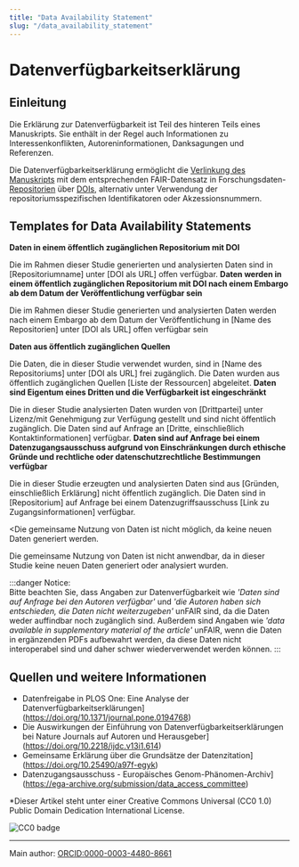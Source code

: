 ```yaml
---
title: "Data Availability Statement"
slug: "/data_availability_statement"
---
```

# Datenverfügbarkeitserklärung

## Einleitung

Die Erklärung zur Datenverfügbarkeit ist Teil des hinteren Teils eines Manuskripts. Sie enthält in der Regel auch Informationen zu Interessenkonflikten, Autoreninformationen, Danksagungen und Referenzen. 

Die Datenverfügbarkeitserklärung ermöglicht die [Verlinkung des Manuskripts](/docs/data_publication) mit dem entsprechenden FAIR-Datensatz in Forschungsdaten-[Repositorien](/docs/repositories) über [DOIs](/docs/pid), alternativ unter Verwendung der repositoriumsspezifischen Identifikatoren oder Akzessionsnummern.  

## Templates for Data Availability Statements

<b>Daten in einem öffentlich zugänglichen Repositorium mit DOI</b>

Die im Rahmen dieser Studie generierten und analysierten Daten sind in [Repositoriumname] unter [DOI als URL] offen verfügbar.
<b>Daten werden in einem öffentlich zugänglichen Repositorium mit DOI nach einem Embargo ab dem Datum der Veröffentlichung verfügbar sein</b>

Die im Rahmen dieser Studie generierten und analysierten Daten werden nach einem Embargo ab dem Datum der Veröffentlichung in [Name des Repositorien] unter [DOI als URL] offen verfügbar sein

<b>Daten aus öffentlich zugänglichen Quellen</b>

Die Daten, die in dieser Studie verwendet wurden, sind in [Name des Repositoriums] unter [DOI als URL] frei zugänglich. Die Daten wurden aus öffentlich zugänglichen Quellen [Liste der Ressourcen] abgeleitet.
<b>Daten sind Eigentum eines Dritten und die Verfügbarkeit ist eingeschränkt</b>

Die in dieser Studie analysierten Daten wurden von [Drittpartei] unter Lizenz/mit Genehmigung zur Verfügung gestellt und sind nicht öffentlich zugänglich. Die Daten sind auf Anfrage an [Dritte, einschließlich Kontaktinformationen] verfügbar.
<b>Daten sind auf Anfrage bei einem Datenzugangsausschuss aufgrund von Einschränkungen durch ethische Gründe und rechtliche oder datenschutzrechtliche Bestimmungen verfügbar</b>

Die in dieser Studie erzeugten und analysierten Daten sind aus [Gründen, einschließlich Erklärung] nicht öffentlich zugänglich. Die Daten sind in [Repositorium] auf Anfrage bei einem Datenzugriffsausschuss [Link zu Zugangsinformationen] verfügbar.

<Die gemeinsame Nutzung von Daten ist nicht möglich, da keine neuen Daten generiert werden.</b>

Die gemeinsame Nutzung von Daten ist nicht anwendbar, da in dieser Studie keine neuen Daten generiert oder analysiert wurden.

:::danger Notice:                                
Bitte beachten Sie, dass Angaben zur Datenverfügbarkeit wie *'Daten sind auf Anfrage bei den Autoren verfügbar'* und *'die Autoren haben sich entschieden, die Daten nicht weiterzugeben'* unFAIR sind, da die Daten weder auffindbar noch zugänglich sind. Außerdem sind Angaben wie *'data available in supplementary material of the article'* unFAIR, wenn die Daten in ergänzenden PDFs aufbewahrt werden, da diese Daten nicht interoperabel sind und daher schwer wiederverwendet werden können.
:::

## Quellen und weitere Informationen

- Datenfreigabe in PLOS One: Eine Analyse der Datenverfügbarkeitserklärungen](https://doi.org/10.1371/journal.pone.0194768)
- Die Auswirkungen der Einführung von Datenverfügbarkeitserklärungen bei Nature Journals auf Autoren und Herausgeber](https://doi.org/10.2218/ijdc.v13i1.614)
- Gemeinsame Erklärung über die Grundsätze der Datenzitation](https://doi.org/10.25490/a97f-egyk)
- Datenzugangsausschuss - Europäisches Genom-Phänomen-Archiv](https://ega-archive.org/submission/data_access_committee)

*Dieser Artikel steht unter einer Creative Commons Universal (CC0 1.0) Public Domain Dedication International License.

![CC0 badge](https://licensebuttons.net/l/zero/1.0/88x31.png)

----
Main author: [ORCID:0000-0003-4480-8661](https://orcid.org/0000-0003-4480-8661)
